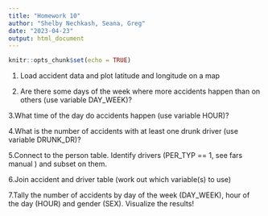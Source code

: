 ```yaml
---
title: "Homework 10"
author: "Shelby Nechkash, Seana, Greg"
date: "2023-04-23"
output: html_document
---
```


```r
knitr::opts_chunk$set(echo = TRUE)
```

1. Load accident data and plot latitude and longitude on a map

2. Are there some days of the week where more accidents happen than on others (use variable DAY_WEEK)?

3.What time of the day do accidents happen (use variable HOUR)?

4.What is the number of accidents with at least one drunk driver (use variable DRUNK_DR)?

5.Connect to the person table. Identify drivers (PER_TYP == 1, see fars manual ) and subset on them.

6.Join accident and driver table (work out which variable(s) to use)

7.Tally the number of accidents by day of the week (DAY_WEEK), hour of the day (HOUR) and gender (SEX). Visualize the results!

